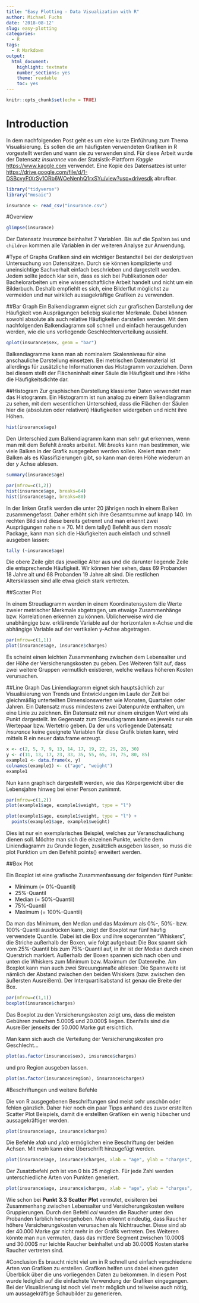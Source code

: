 ```yaml
---
title: "Easy Plotting - Data Visualization with R"
author: Michael Fuchs
date: '2018-08-12'
slug: easy-plotting
categories:
  - R
tags:
  - R Markdown
output: 
  html_document: 
    highlight: textmate
    number_sections: yes
    theme: readable
    toc: yes
---
```


```r
knitr::opts_chunk$set(echo = TRUE)
```



# Introduction

In dem nachfolgenden Post geht es um eine kurze Einführung zum Thema Visualisierung. Es sollen die am häufigsten verwendeten Grafiken in R vorgestellt werden und wann sie zu verwenden sind. Für diese Arbeit wurde der Datensatz *insurance* von der Statsistik-Plattform *Kaggle* <https://www.kaggle.com> verwendet. Eine Kopie des Datensatzes ist unter <https://drive.google.com/file/d/1-DSBcvyFtXrSy1ORb6WOeNenhQ1rxSYu/view?usp=drivesdk> abrufbar.

```r
library("tidyverse")
library("mosaic")
```
```r
insurance <- read_csv("insurance.csv")
```

#Overview

```r
glimpse(insurance)
```
Der Datensatz *insurance* beinhaltet 7 Variablen. Bis auf die Spalten `bmi` und `children` kommen alle Variablen in der weiteren Analyse zur Anwendung. 


#Type of Graphs
Grafiken sind ein wichtiger Bestandteil bei der deskriptiven Untersuchung von Datensätzen. Durch sie können komplizierte und uneinsichtige Sachverhalt einfach beschrieben und dargestellt werden. Jedem sollte jedoch klar sein, dass es sich bei Publikationen oder Bachelorarbeiten um eine wissenschaftliche Arbeit handelt und nicht um ein Bilderbuch. Deshalb empfiehlt es sich, eine Bilderflut möglichst zu vermeiden und nur wirklich aussagekräftige Grafiken zu verwenden.



##Bar Graph
Ein Balkendiagramm eignet sich zur grafischen Darstellung der Häufigkeit von Ausprägungen beliebig skalierter Merkmale. Dabei können sowohl absolute als auch relative Häufigkeiten darstellen werden. Mit dem nachfolgenden Balkendiagramm soll schnell und einfach herausgefunden werden, wie die uns vorliegende Geschlechterverteilung aussieht.

```r
qplot(insurance$sex, geom = "bar")
```

Balkendiagramme kann man ab nominalem Skalenniveau für eine anschauliche Darstellung einsetzen. Bei metrischen Datenmaterial ist allerdings für zusätzliche Informationen das Histogramm vorzuziehen. Denn bei diesem stellt der Flächeninhalt einer Säule die Häufigkeit und ihre Höhe die Häufigkeitsdichte dar.

##Histogram
Zur graphischen Darstellung klassierter Daten verwendet man das Histogramm. Ein Histogramm ist nun analog zu einem Balkendiagramm zu sehen, mit dem wesentlichen Unterschied, dass die Flächen der Säulen hier die (absoluten oder relativen) Häufigkeiten widergeben und nicht ihre Höhen.


```r
hist(insurance$age)
```

Den Unterschied zum Balkendiagramm kann man sehr gut erkennen, wenn man mit dem Befehlt *breaks* arbeitet. Mit *breaks* kann man bestimmen, wie viele Balken in der Grafik ausgegeben werden sollen. Kreiert man mehr Balken als es Klassifizierungen gibt, so kann man deren Höhe wiederum an der y Achse ablesen.  

```r
summary(insurance$age)
```
```r
par(mfrow=c(1,2))
hist(insurance$age, breaks=64)
hist(insurance$age, breaks=80)
```

In der linken Grafik werden die unter 20 jährigen noch in einem Balken zusammengefasst. Daher erhöht sich ihre Gesamtsumme auf knapp 140. Im rechten Bild sind diese bereits getrennt und man erkennt zwei Ausprägungen nahe n = 70.
Mit dem tally() Befehlt aus dem *mosaic* Package, kann man sich die Häufigkeiten auch einfach und schnell ausgeben lassen:

```r
tally (~insurance$age)
```
Die obere Zeile gibt das jeweilige Alter aus und die darunter liegende Zeile die entsprechende Häufigkeit. Wir können hier sehen, dass 69 Probanden 18 Jahre alt und 68 Probanden 19 Jahre alt sind. Die restlichen Altersklassen sind alle etwa gleich stark vertreten.  


##Scatter Plot

In einem Streudiagramm werden in einem Koordinatensystem die Werte zweier metrischer Merkmale abgetragen, um etwaige Zusammenhänge bzw. Korrelationen erkennen zu können. Üblicherweise wird die unabhängige bzw. erklärende Variable auf der horizontalen x-Achse und die abhängige Variable auf der vertikalen y-Achse abgetragen.
```r
par(mfrow=c(1,1))
plot(insurance$age, insurance$charges)
```

Es scheint einen leichten Zusammenhang zwischen dem Lebensalter und der Höhe der Versicherungskosten zu geben. Des Weiteren fällt auf, dass zwei weitere Gruppen vermutlich existieren, welche weitaus höheren Kosten verursachen.


##Line Graph
Das Liniendiagramm eignet sich hauptsächlich zur Visualisierung von Trends und Entwicklungen im Laufe der Zeit bei gleichmäßig unterteilten Dimensionswerten wie Monaten, Quartalen oder Jahren. Ein Datensatz muss mindestens zwei Datenpunkte enthalten, um eine Linie zu zeichnen. Ein Datensatz mit nur einem einzigen Wert wird als Punkt dargestellt. Im Gegensatz zum Streudiagramm kann es jeweils nur ein Wertepaar bzw. Wertetrio geben. Da der uns vorliegende Datensatz *insurance* keine geeignete Variablen für diese Grafik bieten kann, wird mittels R ein neuer data.frame erzeugt. 
```r
x <- c(2, 5, 7, 9, 13, 14, 17, 19, 22, 25, 28, 30)
y <- c(11, 13, 17, 23, 33, 35, 55, 65, 70, 75, 80, 85)
example1 <- data.frame(x, y)
colnames(example1) <- c("age", "weight")
example1
```

Nun kann graphisch dargestellt werden, wie das Körpergewicht über die Lebensjahre hinweg bei einer Person zunimmt. 

```r
par(mfrow=c(1,2))
plot(example1$age, example1$weight, type = "l")

plot(example1$age, example1$weight, type = "l") +
  points(example1$age, example1$weight)
```

Dies ist nur ein exemplarisches Beispiel, welches zur Veranschaulichung dienen soll.
Möchte man sich die einzelnen Punkte, welche dem Liniendiagramm zu Grunde liegen, zusätzlich ausgeben lassen, so muss die plot Funktion um den Befehlt points() erweitert werden.


##Box Plot

Ein Boxplot ist eine grafische Zusammenfassung der folgenden fünf Punkte:

+ Minimum (= 0%-Quantil)
+ 25%-Quantil
+ Median (= 50%-Quantil)
+ 75%-Quantil
+ Maximum (= 100%-Quantil)

Da man das Minimum, den Median und das Maximum als 0%-, 50%- bzw. 100%-Quantil ausdrücken kann, zeigt der Boxplot nur fünf häufig verwendete Quantile. Dabei ist die Box und ihre sogenannten “Whiskers”, die Striche außerhalb der Boxen, wie folgt aufgebaut: Die Box spannt sich vom 25%-Quantil bis zum 75%-Quantil auf, in ihr ist der Median durch einen Querstrich markiert. Außerhalb der Boxen spannen sich nach oben und unten die Whiskers zum Minimum bzw. Maximum der Datenreihe. Am Boxplot kann man auch zwei Streuungsmaße ablesen: Die Spannweite ist nämlich der Abstand zwischen den beiden Whiskers (bzw. zwischen den äußersten Ausreißern). Der Interquartilsabstand ist genau die Breite der Box.
```r
par(mfrow=c(1,1))
boxplot(insurance$charges)
```

Das Boxplot zu den Versicherungskosten zeigt uns, dass die meisten Gebühren zwischen 5.000$ und 20.000$ liegen. Ebenfalls sind die Ausreißer jenseits der 50.000 Marke gut ersichtlich. 

Man kann sich auch die Verteilung der Versicherungskosten pro Geschlecht...
```r
plot(as.factor(insurance$sex), insurance$charges)
```

und pro Region ausgeben lassen.

```r
plot(as.factor(insurance$region), insurance$charges)
```

#Beschriftungen und weitere Befehle

Die von R ausgegebenen Beschriftungen sind meist sehr unschön oder fehlen gänzlich. Daher hier noch ein paar Tipps anhand des zuvor erstellten Scatter Plot Beispiels, damit die erstellten Grafiken ein wenig hübscher und aussagekräftiger werden.

```r
plot(insurance$age, insurance$charges)
```

Die Befehle *xlab* und *ylab* ermöglichen eine Beschriftung der beiden Achsen. Mit *main* kann eine Überschrift hinzugefügt werden. 

```r
plot(insurance$age, insurance$charges, xlab = "age", ylab = "charges", main = "Scatter Plot", pch=19)
```

Der Zusatzbefehl *pch* ist von 0 bis 25 möglich. Für jede Zahl werden unterschiedliche Arten von Punkten generiert. 

```r
plot(insurance$age, insurance$charges, xlab = "age", ylab = "charges", main = "Scatter Plot", pch=19, col=factor(insurance$smoker))
```

Wie schon bei **Punkt** **3.3** **Scatter** **Plot** vermutet, exisiteren bei Zusammenhang zwischen Lebensalter und Versicherungskosten weitere Gruppierungen. Durch den Befehl *col* wurden die Raucher unter den Probanden farblich hervorgehoben. Man erkennt eindeutig, dass Raucher höhere Versicherungskosten verursachen als Nichtraucher. Diese sind ab der 40.000 Marke gar nicht mehr in der Grafik vertreten. Des Weiteren könnte man nun vermuten, dass das mittlere Segment zwischen 10.000$ und 30.000$ nur leichte Raucher beinhaltet und ab 30.000$ Kosten starke Raucher vertreten sind. 

#Conclusion
Es braucht nicht viel um in R schnell und einfach verschiedene Arten von Grafiken zu erstellen. Grafiken helfen uns dabei einen guten Überblick über die uns vorliegenden Daten zu bekommen. In diesem Post wurde lediglich auf die einfachste Verwendung der Grafiken eingegangen. Bei der Visualizierung ist noch viel mehr möglich und teilweise auch nötig, um aussagekräftige Schaubilder zu generieren. 









